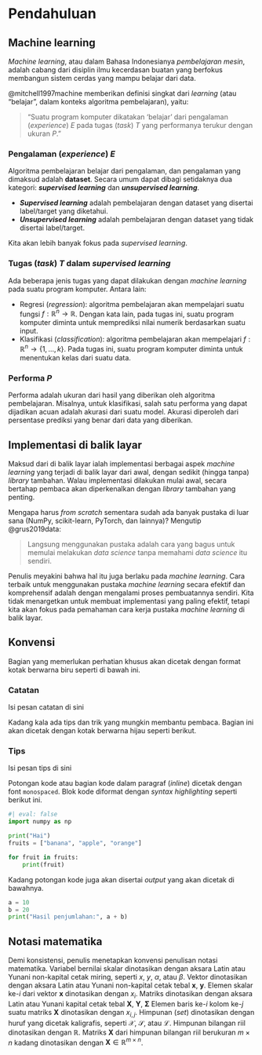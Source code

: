 # Pendahuluan 

## Machine learning

_Machine learning_, atau dalam Bahasa Indonesianya _pembelajaran mesin_, adalah cabang dari disiplin ilmu kecerdasan buatan yang berfokus membangun sistem cerdas yang mampu belajar dari data.

@mitchell1997machine memberikan definisi singkat dari _learning_ (atau "belajar", dalam konteks algoritma pembelajaran), yaitu:

> "Suatu program komputer dikatakan 'belajar' dari pengalaman (_experience_) $E$ pada tugas (_task_) $T$ yang performanya terukur dengan ukuran $P$."

### Pengalaman (_experience_) $E$
Algoritma pembelajaran belajar dari pengalaman, dan pengalaman yang dimaksud adalah **dataset**.
Secara umum dapat dibagi setidaknya dua kategori: **_supervised learning_** dan **_unsupervised learning_**.

- **_Supervised learning_** adalah pembelajaran dengan dataset yang disertai label/target yang diketahui.
- **_Unsupervised learning_** adalah pembelajaran dengan dataset yang tidak disertai label/target.

Kita akan lebih banyak fokus pada _supervised learning_.

### Tugas (_task_) $T$ dalam _supervised learning_
Ada beberapa jenis tugas yang dapat dilakukan dengan _machine learning_ pada suatu program komputer.
Antara lain:

- Regresi (_regression_): algoritma pembelajaran akan mempelajari suatu fungsi $f:\mathbb{R}^n\rightarrow\mathbb{R}$.
  Dengan kata lain, pada tugas ini, suatu program komputer diminta untuk memprediksi nilai numerik berdasarkan suatu input.
- Klasifikasi (_classification_): algoritma pembelajaran akan mempelajari $f:\mathbb{R}^n\rightarrow\{1, ..., k\}$.
  Pada tugas ini, suatu program komputer diminta untuk menentukan kelas dari suatu data.

### Performa $P$
Performa adalah ukuran dari hasil yang diberikan oleh algoritma pembelajaran. 
Misalnya, untuk klasifikasi, salah satu performa yang dapat dijadikan acuan adalah akurasi dari suatu model.
Akurasi diperoleh dari persentase prediksi yang benar dari data yang diberikan.


## Implementasi di balik layar
Maksud dari di balik layar ialah implementasi berbagai aspek _machine learning_ yang terjadi di balik layar dari awal, dengan sedikit (hingga tanpa) _library_ tambahan.
Walau implementasi dilakukan mulai awal, secara bertahap pembaca akan diperkenalkan dengan _library_ tambahan yang penting.

Mengapa harus _from scratch_ sementara sudah ada banyak pustaka di luar sana (NumPy, scikit-learn, PyTorch, dan lainnya)? 
Mengutip @grus2019data:

> Langsung menggunakan pustaka \textit{data science} adalah cara yang bagus untuk memulai melakukan _data science_ tanpa memahami _data science_ itu sendiri. 

Penulis meyakini bahwa hal itu juga berlaku pada _machine learning_.
Cara terbaik untuk menggunakan pustaka _machine learning_ secara efektif dan komprehensif adalah dengan mengalami proses pembuatannya sendiri.
Kita tidak menargetkan untuk membuat implementasi yang paling efektif, tetapi kita akan fokus pada pemahaman cara kerja pustaka _machine learning_ di balik layar.

## Konvensi

Bagian yang memerlukan perhatian khusus akan dicetak dengan format kotak berwarna biru seperti di bawah ini.

:::{.callout-note}
### Catatan
Isi pesan catatan di sini	
:::

Kadang kala ada tips dan trik yang mungkin membantu pembaca.
Bagian ini akan dicetak dengan kotak berwarna hijau seperti berikut.

:::{.callout-tip}
### Tips
Isi pesan tips di sini	
:::

Potongan kode atau bagian kode dalam paragraf (_inline_) dicetak dengan font `monospaced`.
Blok kode diformat dengan _syntax highlighting_ seperti berikut ini.

```python
#| eval: false
import numpy as np

print("Hai")
fruits = ["banana", "apple", "orange"]

for fruit in fruits:
	print(fruit)
```

Kadang potongan kode juga akan disertai _output_ yang akan dicetak di bawahnya.

```python
a = 10
b = 20
print("Hasil penjumlahan:", a + b)
```

## Notasi matematika
Demi konsistensi, penulis menetapkan konvensi penulisan notasi matematika.
Variabel bernilai skalar dinotasikan dengan aksara Latin atau Yunani non-kapital cetak miring, seperti $x$, $y$, $\alpha$, atau $\beta$.
Vektor dinotasikan dengan aksara Latin atau Yunani non-kapital cetak tebal $\mathbf{x}$, $\mathbf{y}$.
Elemen skalar ke-$i$ dari vektor $\mathbf{x}$ dinotasikan dengan $x_i$.
Matriks dinotasikan dengan aksara Latin atau Yunani kapital cetak tebal $\mathbf{X}$, $\mathbf{Y}$, $\mathbf{\Sigma}$ 
Elemen baris ke-$i$ kolom ke-$j$ suatu matriks $\mathbf{X}$ dinotasikan dengan $x_{i,j}$.
Himpunan (_set_) dinotasikan dengan huruf yang dicetak kaligrafis, seperti $\mathcal{X}$, $\mathcal{S}$, atau $\mathcal{L}$.
Himpunan bilangan riil dinotasikan dengan $\mathbb{R}$.
Matriks $\mathbf{X}$ dari himpunan bilangan riil berukuran $m \times n$ kadang dinotasikan dengan $\mathbf{X}\in\mathbb{R}^{m \times n}$.
